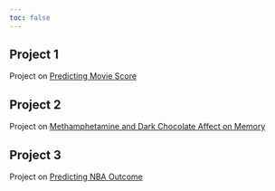 ```yaml
---
toc: false
---
```


## Project 1

Project on [Predicting Movie Score](Project.pdf)

## Project 2

Project on [Methamphetamine and Dark Chocolate Affect on Memory](stats_101b_project.pdf)

## Project 3

Project on [Predicting NBA Outcome](Final_Project.pdf)